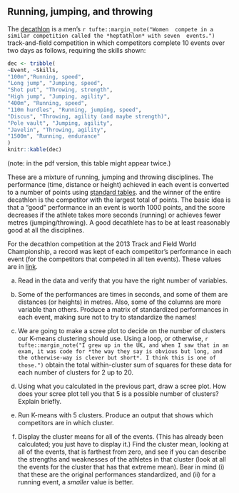##  Running, jumping, and throwing


 The [decathlon](https://en.wikipedia.org/wiki/Decathlon) is a men's
`r tufte::margin_note("Women  compete in a similar competition called the *heptathlon* with seven  events.")` track-and-field competition in which competitors complete 10
events over two days as follows, requiring the skills shown:

```r
dec <- tribble(
~Event, ~Skills,
"100m","Running, speed",
"Long jump", "Jumping, speed",
"Shot put", "Throwing, strength",
"High jump", "Jumping, agility",
"400m", "Running, speed",
"110m hurdles", "Running, jumping, speed",
"Discus", "Throwing, agility (and maybe strength)", 
"Pole vault", "Jumping, agility",
"Javelin", "Throwing, agility",
"1500m", "Running, endurance"
)
knitr::kable(dec)
```


\begin{tabular}{ll}
Event & Skills \\
\hline
100m & Running, speed\\
Long jump & Jumping, speed \\
Shot put & Throwing, strength\\
High jump & Jumping, agility\\ 
400m & Running, speed\\
110m hurdles & Running, jumping, speed\\
Discus & Throwing, agility (and maybe strength)\\
Pole vault & Jumping, agility\\
Javelin & Throwing, agility\\
1500m & Running, endurance\\
\hline
\end{tabular}

(note: in the pdf version, this table might appear twice.)


These are a mixture of running, jumping and throwing disciplines. The
performance (time, distance or height) achieved in each event is
converted to a number of points using [standard tables](https://en.wikipedia.org/wiki/Decathlon#Points_system).
and the winner of the entire decathlon is the
competitor with the largest total of points. The basic idea is that a "good" performance in an event is worth 1000 points, and the score decreases if the athlete takes more seconds (running) or achieves fewer metres (jumping/throwing).
A good decathlete has to
be at least reasonably good at all the disciplines.

For the decathlon competition at the 2013 Track and Field World
Championship, a record was kept of each competitor's performance in
each event (for the competitors that competed in all ten
events). These values are in
[link](http://ritsokiguess.site/datafiles/dec2013.txt). 



(a) Read in the data and verify that you have the right number
of variables. 



(b) Some of the performances are times in seconds, and some of
them are distances (or heights) in metres. Also, some of the columns
are more variable than others. Produce a matrix of standardized
performances in each event, making sure not to try to standardize
the names!



(c) We are going to make a scree plot to decide on the number
of clusters our K-means clustering should use. Using a loop, or
otherwise,
`r tufte::margin_note("I grew up in the UK, and when I saw that in an    exam, it was code for *the way they say is obvious but long, and    the otherwise-way is clever but short*. I think this is one of    those.")` obtain the total within-cluster sum of squares for these
data for each number of clusters for 2 up to 20.



(d) Using what you calculated in the previous part, draw a scree
plot. How does your
scree plot tell you that 5 is a possible number of clusters? Explain
briefly.




(e) Run K-means with 5 clusters. Produce an output that shows
which competitors are in which cluster.





(f) Display the cluster means for all of the events. (This has
already been calculated; you just have to display it.) Find the
cluster mean, looking at all of the events, that is farthest from
zero, and see if you can describe the strengths and weaknesses of the
athletes in that cluster (look at all the events for the cluster that
has that extreme mean). Bear in mind (i) that these are the original
performances standardized, and (ii) for a running event, a
*smaller* value is better.




